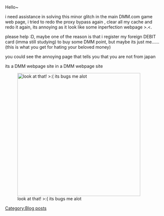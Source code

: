 Hello~

i need assistance in solving this minor glitch in the main DMM.com game web page, i tried to redo the proxy bypass again , clear all my cache and redo it again, its annoying as it look like some inperfection webpage >.<.

please help :D, maybe one of the reason is that i register my foreign DEBIT card (imma still studying) to buy some DMM point, but maybe its just me...... (this is what you get for hating your beloved money)

you could see the annoying page that tells you that you are not from japan

its a DMM webpage site in a DMM webpage site

[[File:Netgame_problem.jpg|thumb|400px|look at that! >:( its bugs me alot]]
[[Category:Blog posts]]